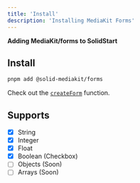```yaml
---
title: 'Install'
description: 'Installing MediaKit Forms'
---
```


**Adding MediaKit/forms to SolidStart**

## Install

```sh
pnpm add @solid-mediakit/forms
```

Check out the [`createForm`](/forms/createform) function.

## Supports

- [x] String
- [x] Integer
- [x] Float
- [x] Boolean (Checkbox)
- [ ] Objects (Soon)
- [ ] Arrays (Soon)
